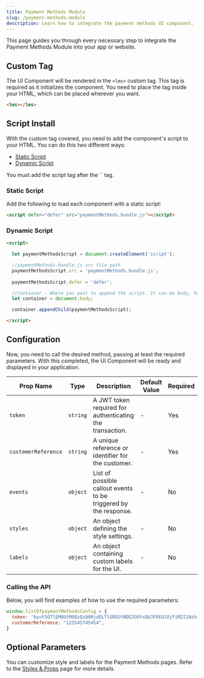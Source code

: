 ```yaml
---
title: Payment Methods Module
slug: /payment-methods-module
description: Learn how to integrate the payment methods UI component.
---
```


This page guides you through every necessary step to integrate the Payment Methods Module into your app or website.

## Custom Tag

The UI Component will be rendered in the `<lms>` custom tag. This tag is required as it initializes the component. You need to place the tag inside your HTML, which can be placed wherever you want.

```html
<lms></lms>
```

## Script Install

With the custom tag covered, you need to add the component's script to your HTML. You can do this two different ways:

- [Static Script](#static-script)
- [Dynamic Script](#dynamic-script)

<Callout type="info" title="Script tag">
  You must add the script tag after the `<lms>` tag.
</Callout>

### Static Script

Add the following to load each component with a static script:

```html
<script defer="defer" src="paymentMethods.bundle.js"></script>
```

### Dynamic Script

```html
<script>

  let paymentMethodsScript = document.createElement('script');

  //paymentMethods.bundle.js src file path
  paymentMethodsScript.src = 'paymentMethods.bundle.js';
  
  paymentMethodsScript.defer = 'defer';

  //Container - Where you want to append the script. It can be body, head or any div.
  let container = document.body;

  container.appendChild(paymentMethodsScript);

</script>
```

## Configuration

Now, you need to call the desired method, passing at least the required parameters. With this completed, the UI Component will be ready and displayed in your application.

| **Prop Name**         | **Type** | **Description**                                                                          | **Default Value** | **Required** |
|-----------------------|----------|------------------------------------------------------------------------------------------|-------------------|--------------|
| `token`               | `string` | A JWT token required for authenticating the transaction.                                 | -                 | Yes          |
| `customerReference`   | `string` | A unique reference or identifier for the customer.                                       | -                 | Yes          |
| `events`                | `object` | List of possible callout events to be triggered by the response.                       | -              | No           |
| `styles`              | `object` | An object defining the style settings.                                                   | -                 | No           |
| `labels`              | `object` | An object containing custom labels for the UI.                                           | -                 | No           |

### Calling the API

Below, you will find examples of how to use the required parameters:

```js
window.listOfpaymentMethodsConfig = {
  token: 'byuY5QTlEM0UtM0QzQi00RjdELTlGREUtNDE2OUYxQUJFREQ1OjFiM2I1NzhiLWMwYTctNGI5OC1hNjEyLWU4YTA4ZWJjZTY0Ng=='
  customerReference: "123545745454",
}
```

## Optional Parameters

You can customize style and labels for the Payment Methods pages. Refer to the [Styles & Props](/payment-methods-module/styles-props) page for more details.